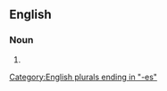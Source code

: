 ==English==

===Noun===
{{head|en|noun form}}

# {{plural of|abstruseness|lang=en}}

[[Category:English plurals ending in "-es"]]